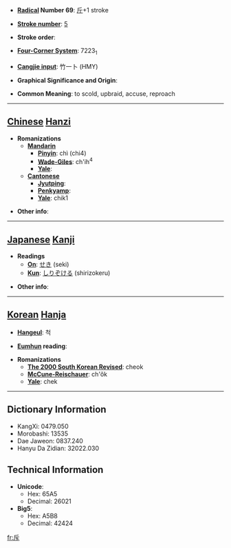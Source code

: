* '''[[Wiktionary:Chinese radical index| Radical]] Number 69''': [[Wiktionary:Chinese radical index 斤|斤]]+1 stroke

* '''[[Wiktionary:Chinese total strokes index|Stroke number]]''': [[Wiktionary:Chinese total strokes index 5|5]]

* '''Stroke order''': 

* '''[[Wiktionary:Chinese four corner index|Four-Corner System]]''': 7223<sub>1</sub>

* '''[[Wiktionary:Chinese Cangjie index|Cangjie input]]''': 竹一卜 (HMY)

* '''Graphical Significance and Origin''': 

* '''Common Meaning''': to scold, upbraid, accuse, reproach

----

== [[Chinese]] [[Hanzi]] ==

* '''Romanizations'''
** '''[[Mandarin]]'''
*** '''[[Pinyin]]''': chì (chi4)
*** '''[[Wade-Giles]]''': ch'ih<sup>4</sup>
*** '''[[Yale]]''': 
** '''[[Cantonese]]'''
*** '''[[Jyutping]]''':
*** '''[[Penkyamp]]''': 
*** '''[[Yale]]''': chik1

* '''Other info''': 

----

== [[Japanese]] [[Kanji]] ==

* '''Readings'''
** '''[[On]]''': [[せき]] (seki)
** '''[[Kun]]''': [[しりぞける]] (shirizokeru)

* '''Other info''':  

----

== [[Korean]] [[Hanja]] ==

* '''[[Hangeul]]''': 척

* '''[[Eumhun]] reading''': 

* '''Romanizations'''
** '''[[The 2000 South Korean Revised Romanization|The 2000 South Korean Revised]]''': cheok
** '''[[McCune-Reischauer]]''': ch'ŏk
** '''[[Yale]]''': chek

----

== Dictionary Information ==

* KangXi: 0479.050
* Morobashi: 13535
* Dae Jaweon: 0837.240
* Hanyu Da Zidian: 32022.030

== Technical Information ==

* '''Unicode''':
** Hex: 65A5
** Decimal: 26021
* '''Big5''':
** Hex: A5B8
** Decimal: 42424

[[fr:斥]]